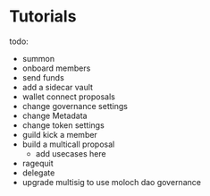 # Tutorials

todo:

- summon
- onboard members
- send funds
- add a sidecar vault
- wallet connect proposals
- change governance settings
- change Metadata
- change token settings
- guild kick a member
- build a multicall proposal
  - add usecases here
- ragequit
- delegate
- upgrade multisig to use moloch dao governance
